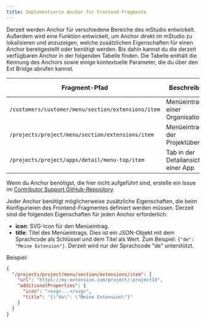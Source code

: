 ```yaml
---
title: Implementierte Anchor für Frontend-Fragmente
---
```


Derzeit werden Anchor für verschiedene Bereiche des mStudio entwickelt.
Außerdem wird eine Funktion entwickelt, um Anchor direkt im mStudio zu lokalisieren und anzuzeigen,
welche zusätzlichen Eigenschaften für einen Anchor bereitgestellt oder benötigt werden.
Bis dahin kannst du die derzeit verfügbaren Anchor in der folgenden Tabelle finden.
Die Tabelle enthält die Kennung des Anchors sowie einige kontextuelle Parameter, die du über den Ext Bridge abrufen kannst.

| Fragment-Pfad                                      | Beschreibung                        | Nützliche Kontextparameter |
| -------------------------------------------------- | ----------------------------------- | -------------------------- |
| `/customers/customer/menu/section/extensions/item` | Menüeintrag in einer Organisation   | `customerId`               |
| `/projects/project/menu/section/extensions/item`   | Menüeintrag in der Projektübersicht | `projectId`                |
| `/projects/project/apps/detail/menu-top/item`      | Tab in der Detailansicht einer App  | `projectId`, `appId`       |

Wenn du Anchor benötigst, die hier nicht aufgeführt sind, erstelle ein Issue im [Contributor Support GitHub-Repository](https://github.com/mittwald/contributor-support).

Jeder Anchor benötigt möglicherweise zusätzliche Eigenschaften, die beim Konfigurieren des Frontend-Fragmentes definiert werden müssen.
Derzeit sind die folgenden Eigenschaften für jeden Anchor erforderlich:

- **icon**: SVG-Icon für den Menüeintrag.
- **title**: Titel des Menüeintrags. Dies ist ein JSON-Objekt mit dem Sprachcode als Schlüssel und dem Titel als Wert.
  Zum Beispiel: `{"de": "Meine Extension"}`.
  Derzeit wird nur der Sprachcode "de" unterstützt.

Beispiel:

```json
{
  "/projects/project/menu/section/extensions/item": {
    "url": "https://my-extension.com/project/:projectId",
    "additionalProperties": {
      "icon": "<svg>...</svg>",
      "title": "{\"de\": \"Meine Extension\"}"
    }
  }
}
```
